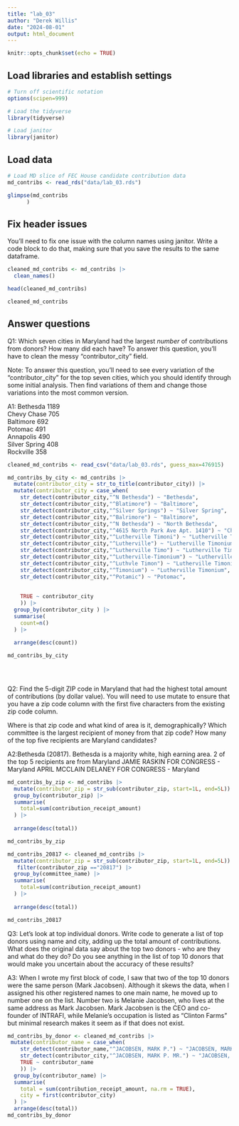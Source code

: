 ```yaml
---
title: "lab_03"
author: "Derek Willis"
date: "2024-08-01"
output: html_document
---
```


```r
knitr::opts_chunk$set(echo = TRUE)
```

## Load libraries and establish settings

```r
# Turn off scientific notation
options(scipen=999)

# Load the tidyverse
library(tidyverse)

# Load janitor
library(janitor)
```

## Load data

```r
# Load MD slice of FEC House candidate contribution data
md_contribs <- read_rds("data/lab_03.rds")
```


```r
glimpse(md_contribs
      )
```

## Fix header issues

You'll need to fix one issue with the column names using janitor. Write a code block to do that, making sure that you save the results to the same dataframe.

```r

cleaned_md_contribs <- md_contribs |>
  clean_names()

head(cleaned_md_contribs)
```
```r
cleaned_md_contribs
```

## Answer questions

Q1: Which seven cities in Maryland had the largest *number* of contributions from donors? How many did each have? To answer this question, you'll have to clean the messy "contributor_city" field.

Note: To answer this question, you'll need to see every variation of the "contributor_city" for the top seven cities, which you should identify through some initial analysis. Then find variations of them and change those variations into the most common version.

A1:
Bethesda	1189			
Chevy Chase	705			
Baltimore	692			
Potomac	491			
Annapolis	490			
Silver Spring	408			
Rockville	358	
```r
cleaned_md_contribs <- read_csv("data/lab_03.rds", guess_max=476915)
```

```r
md_contribs_by_city <- md_contribs |> 
  mutate(contributor_city = str_to_title(contributor_city)) |> 
  mutate(contributor_city = case_when(
    str_detect(contributor_city,"^N Bethesda") ~ "Bethesda",
    str_detect(contributor_city,"^Blatimore") ~ "Baltimore",
    str_detect(contributor_city,"^Silver Springs") ~ "Silver Spring",
    str_detect(contributor_city,"^Balrimore") ~ "Baltimore",
    str_detect(contributor_city,"^N Bethesda") ~ "North Bethesda",
    str_detect(contributor_city,"^4615 North Park Ave Apt. 1410") ~ "Chevy Chase",
    str_detect(contributor_city,"^Lutherville Timoni") ~ "Lutherville Timonium",
    str_detect(contributor_city,"^Lutherville") ~ "Lutherville Timonium",
    str_detect(contributor_city,"^Lutherville Timo") ~ "Lutherville Timonium",
    str_detect(contributor_city,"^Lutherville-Timonium") ~ "Lutherville Timonium",
    str_detect(contributor_city,"^Luthvle Timon") ~ "Lutherville Timonium",
    str_detect(contributor_city,"^Timonium") ~ "Lutherville Timonium",
    str_detect(contributor_city,"^Potamic") ~ "Potomac",
  
    
    TRUE ~ contributor_city
    )) |> 
  group_by(contributor_city ) |>
  summarise(
    count=n()
  ) |>
  
  arrange(desc(count))

md_contribs_by_city

  
 
```

 

Q2: Find the 5-digit ZIP code in Maryland that had the highest total amount of contributions (by dollar value). You will need to use mutate to ensure that you have a zip code column with the first five characters from the existing zip code column.

Where is that zip code and what kind of area is it, demographically? Which committee is the largest recipient of money from that zip code? How many of the top five recipients are Maryland candidates?

A2:Bethesda (20817). Bethesda is a majority white, high earning area. 
2 of the top 5 recipients are from Maryland
JAMIE RASKIN FOR CONGRESS - Maryland 
APRIL MCCLAIN DELANEY FOR CONGRESS - Maryland



```r
md_contribs_by_zip <- md_contribs |>
  mutate(contributor_zip = str_sub(contributor_zip, start=1L, end=5L)) |> 
  group_by(contributor_zip) |>
  summarise(
    total=sum(contribution_receipt_amount)
  ) |>
  
  arrange(desc(total))

md_contribs_by_zip

```
```r

md_contribs_20817 <- cleaned_md_contribs |>
  mutate(contributor_zip = str_sub(contributor_zip, start=1L, end=5L)) |> 
   filter(contributor_zip =="20817") |>
  group_by(committee_name) |>
  summarise(
    total=sum(contribution_receipt_amount)
  ) |>
  
  arrange(desc(total))

md_contribs_20817

```


Q3: Let's look at top individual donors. Write code to generate a list of top donors using name and city, adding up the total amount of contributions. What does the original data say about the top two donors - who are they and what do they do? Do you see anything in the list of top 10 donors that would make you uncertain about the accuracy of these results?

A3: When I wrote my first block of code, I saw that two of the top 10 donors were the same person (Mark Jacobsen). Although it skews the data, when I assigned his other registered names to one main name, he moved up to number one on the list. Number two is Melanie Jacobsen, who lives at the same address as Mark Jacobsen. Mark Jacobsen is the CEO and co-founder of INTRAFI, while Melanie's occupation is listed as "Clinton Farms" but minimal research makes it seem as if that does not exist. 

```r
md_contribs_by_donor <- cleaned_md_contribs |>
 mutate(contributor_name = case_when(
    str_detect(contributor_name,"^JACOBSEN, MARK P.") ~ "JACOBSEN, MARK",
    str_detect(contributor_city,"^JACOBSEN, MARK P. MR.") ~ "JACOBSEN, MARK",
    TRUE ~ contributor_name
    )) |> 
  group_by(contributor_name) |>
  summarise(
    total = sum(contribution_receipt_amount, na.rm = TRUE),
    city = first(contributor_city)
  ) |>
  arrange(desc(total))
md_contribs_by_donor

```

